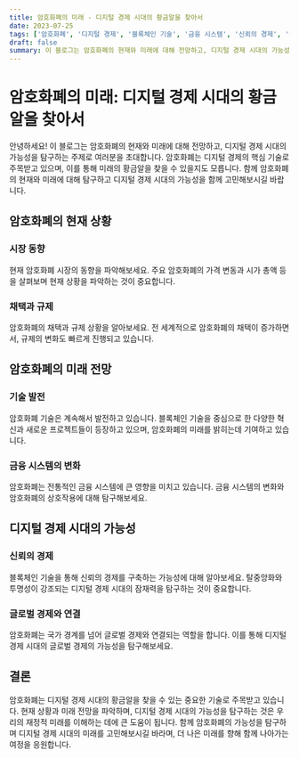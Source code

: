 ```yaml
---
title: 암호화폐의 미래 - 디지털 경제 시대의 황금알을 찾아서
date: 2023-07-25
tags: ['암호화폐', '디지털 경제', '블록체인 기술', '금융 시스템', '신뢰의 경제', '글로벌 경제']
draft: false
summary: 이 블로그는 암호화폐의 현재와 미래에 대해 전망하고, 디지털 경제 시대의 가능성을 탐구하는 주제로 여러분을 초대합니다. 암호화폐는 디지털 경제의 핵심 기술로 주목받고 있으며, 이를 통해 미래의 황금알을 찾을 수 있을지도 모릅니다. 함께 암호화폐의 현재와 미래에 대해 탐구하고 디지털 경제 시대의 가능성을 함께 고민해보시길 바랍니다.
---
```


# 암호화폐의 미래: 디지털 경제 시대의 황금알을 찾아서

안녕하세요! 이 블로그는 암호화폐의 현재와 미래에 대해 전망하고, 디지털 경제 시대의 가능성을 탐구하는 주제로 여러분을 초대합니다. 암호화폐는 디지털 경제의 핵심 기술로 주목받고 있으며, 이를 통해 미래의 황금알을 찾을 수 있을지도 모릅니다. 함께 암호화폐의 현재와 미래에 대해 탐구하고 디지털 경제 시대의 가능성을 함께 고민해보시길 바랍니다.

## 암호화폐의 현재 상황

### 시장 동향

현재 암호화폐 시장의 동향을 파악해보세요. 주요 암호화폐의 가격 변동과 시가 총액 등을 살펴보며 현재 상황을 파악하는 것이 중요합니다.

### 채택과 규제

암호화폐의 채택과 규제 상황을 알아보세요. 전 세계적으로 암호화폐의 채택이 증가하면서, 규제의 변화도 빠르게 진행되고 있습니다.

## 암호화폐의 미래 전망

### 기술 발전

암호화폐 기술은 계속해서 발전하고 있습니다. 블록체인 기술을 중심으로 한 다양한 혁신과 새로운 프로젝트들이 등장하고 있으며, 암호화폐의 미래를 밝히는데 기여하고 있습니다.

### 금융 시스템의 변화

암호화폐는 전통적인 금융 시스템에 큰 영향을 미치고 있습니다. 금융 시스템의 변화와 암호화폐의 상호작용에 대해 탐구해보세요.

## 디지털 경제 시대의 가능성

### 신뢰의 경제

블록체인 기술을 통해 신뢰의 경제를 구축하는 가능성에 대해 알아보세요. 탈중앙화와 투명성이 강조되는 디지털 경제 시대의 잠재력을 탐구하는 것이 중요합니다.

### 글로벌 경제와 연결

암호화폐는 국가 경계를 넘어 글로벌 경제와 연결되는 역할을 합니다. 이를 통해 디지털 경제 시대의 글로벌 경제의 가능성을 탐구해보세요.

## 결론

암호화폐는 디지털 경제 시대의 황금알을 찾을 수 있는 중요한 기술로 주목받고 있습니다. 현재 상황과 미래 전망을 파악하며, 디지털 경제 시대의 가능성을 탐구하는 것은 우리의 재정적 미래를 이해하는 데에 큰 도움이 됩니다. 함께 암호화폐의 가능성을 탐구하며 디지털 경제 시대의 미래를 고민해보시길 바라며, 더 나은 미래를 향해 함께 나아가는 여정을 응원합니다.
